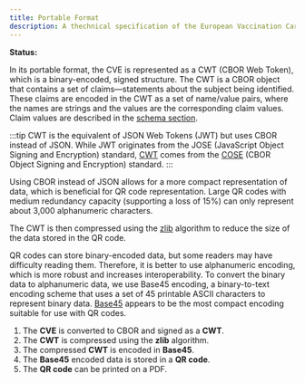 ```yaml
---
title: Portable Format
description: A thechnical specification of the European Vaccination Card (EVC), focused on the portable format.
---
```


**Status:** <Badge text="Draft" variant="caution" size="medium" />


In its portable format, the CVE is represented as a CWT (CBOR Web Token), which is a binary-encoded, signed structure.
The CWT is a CBOR object that contains a set of claims—statements about the subject being identified.
These claims are encoded in the CWT as a set of name/value pairs, where the names are strings and the values are the corresponding claim values.
Claim values are described in the [schema section](/specifications/schema).

:::tip
CWT is the equivalent of JSON Web Tokens (JWT) but uses CBOR instead of JSON.
While JWT originates from the JOSE (JavaScript Object Signing and Encryption) standard, [CWT](https://www.rfc-editor.org/rfc/rfc8392.txt) comes from the [COSE](https://datatracker.ietf.org/doc/html/rfc8152) (CBOR Object Signing and Encryption) standard.
:::

Using CBOR instead of JSON allows for a more compact representation of data, which is beneficial for QR code representation.
Large QR codes with medium redundancy capacity (supporting a loss of 15%) can only represent about 3,000 alphanumeric characters.

The CWT is then compressed using the [zlib](https://datatracker.ietf.org/doc/html/rfc1950) algorithm to reduce the size of the data stored in the QR code.

QR codes can store binary-encoded data, but some readers may have difficulty reading them.
Therefore, it is better to use alphanumeric encoding, which is more robust and increases interoperability.
To convert the binary data to alphanumeric data, we use Base45 encoding, a binary-to-text encoding scheme that uses a set of 45 printable ASCII characters to represent binary data. 
[Base45](https://datatracker.ietf.org/doc/html/rfc9285) appears to be the most compact encoding suitable for use with QR codes.


<Steps>

1. The **CVE** is converted to CBOR and signed as a **CWT**.
2. The **CWT** is compressed using the **zlib** algorithm.
3. The compressed **CWT** is encoded in **Base45**.
4. The **Base45** encoded data is stored in a **QR code**.
5. The **QR code** can be printed on a PDF.

</Steps>